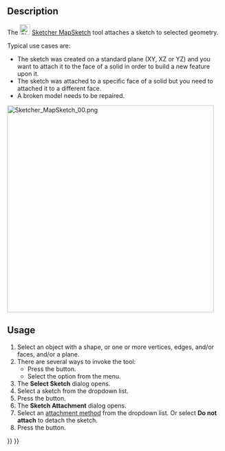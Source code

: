 <languages/>
<translate>

<!--T:18-->
{{Docnav
|[[Sketcher_Dialog|Dialog]]
|[[Sketcher_ReorientSketch|ReorientSketch]]
|[[Sketcher_Workbench|Sketcher]]
|IconL=
|IconR=Sketcher_ReorientSketch.svg
|IconC=Workbench_Sketcher.svg
}}

<!--T:1-->
{{GuiCommand
|Name=Sketcher MapSketch
|MenuLocation=Sketch → Attach Sketch
|Workbenches=[[Sketcher_Workbench|Sketcher]], [[PartDesign_Workbench|PartDesign]]
|SeeAlso=[[Sketcher_ReorientSketch|Sketcher ReorientSketch]], [[Sketcher_NewSketch|Sketcher NewSketch]]
}}

==Description== <!--T:25-->

<!--T:2-->
The [[Image:Sketcher_MapSketch.svg|24px]] [[Sketcher_MapSketch|Sketcher MapSketch]] tool attaches a sketch to selected geometry.

<!--T:4-->
Typical use cases are:
* The sketch was created on a standard plane (XY, XZ or YZ) and you want to attach it to the face of a solid in order to build a new feature upon it.
* The sketch was attached to a specific face of a solid but you need to attached it to a different face.
* A broken model needs to be repaired.

</translate>
[[File:Sketcher_MapSketch_00.png|480px|none]]
<translate>

==Usage== <!--T:24--> 

<!--T:3-->
# Select an object with a shape, or one or more vertices, edges, and/or faces, and/or a plane.
# There are several ways to invoke the tool:
#* Press the {{Button|[[Image:Sketcher_MapSketch.svg|16px]] [[Sketcher_MapSketch|Attach Sketch]]}} button.
#* Select the {{MenuCommand|Sketch → [[Image:Sketcher_MapSketch.svg|16px]] Attach Sketch}} option from the menu.
# The '''Select Sketch''' dialog opens.
# Select a sketch from the dropdown list.
# Press the {{Button|OK}} button.
# The '''Sketch Attachment''' dialog opens.
# Select an [[Part_EditAttachment#Attachment_modes|attachment method]] from the dropdown list. Or select '''Do not attach''' to detach the sketch.
# Press the {{Button|OK}} button.


<!--T:16-->
{{Docnav
|[[Sketcher_Dialog|Dialog]]
|[[Sketcher_ReorientSketch|ReorientSketch]]
|[[Sketcher_Workbench|Sketcher]]
|IconL=
|IconR=Sketcher_ReorientSketch.svg
|IconC=Workbench_Sketcher.svg
}}

</translate>
{{Sketcher_Tools_navi{{#translation:}}}}
{{Userdocnavi{{#translation:}}}}